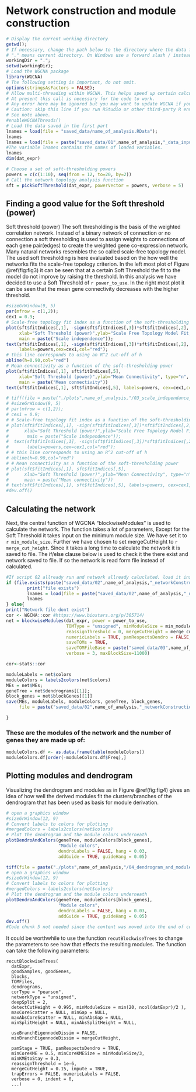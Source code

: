 # Network construction and module construction

```r
# Display the current working directory
getwd();
# If necessary, change the path below to the directory where the data files are stored. 
# "." means current directory. On Windows use a forward slash / instead of the usual \.
workingDir = ".";
setwd(workingDir); 
# Load the WGCNA package
library(WGCNA)
# The following setting is important, do not omit.
options(stringsAsFactors = FALSE);
# Allow multi-threading within WGCNA. This helps speed up certain calculations.
# At present this call is necessary for the code to work.
# Any error here may be ignored but you may want to update WGCNA if you see one.
# Caution: skip this line if you run RStudio or other third-party R environments. 
# See note above.
#enableWGCNAThreads()
# Load the data saved in the first part
lnames = load(file = "saved_data/name_of_analysis.RData");
lnames
lnames = load(file = paste("saved_data/01",name_of_analysis,"_data_input.RData", sep=""));
#The variable lnames contains the names of loaded variables.
lnames
dim(dat_expr)
```



```r
# Choose a set of soft-thresholding powers
powers = c(c(1:10), seq(from = 12, to=20, by=2))
# Call the network topology analysis function
sft = pickSoftThreshold(dat_expr, powerVector = powers, verbose = 5)
```

## Finding a good value for the Soft threshold (power)
Soft threshold (power)
The soft thresholding is the basis of the weighted correlation network. Instead of a binary network of connection or no connection a soft thresholding is used to assign weights to connections of each gene pair(edges) to create the weighted gene co-expression network. Many natural networks resembles the so called scale-free topology model. The used soft thresholding is here evaluated based on the how well the networks fits the scale-free topology criterion. In the left most plot of Figure \@ref(fig:fig3) it can be seen that at a certain Soft Threshold the fit to the model do not improve by raising the threshold.
In this analysis we have decided to use a Soft Threshold of `r power_to_use`. In the right most plot it can be seen that the mean gene connectivity decreases with the higher threshold.


```r
#sizeGrWindow(9, 5)
par(mfrow = c(1,2));
cex1 = 0.9;
# Scale-free topology fit index as a function of the soft-thresholding power
plot(sft$fitIndices[,1], -sign(sft$fitIndices[,3])*sft$fitIndices[,2],
     xlab="Soft Threshold (power)",ylab="Scale Free Topology Model Fit,signed R^2",type="n",
     main = paste("Scale independence"));
text(sft$fitIndices[,1], -sign(sft$fitIndices[,3])*sft$fitIndices[,2],
     labels=powers,cex=cex1,col="red");
# this line corresponds to using an R^2 cut-off of h
abline(h=0.90,col="red")
# Mean connectivity as a function of the soft-thresholding power
plot(sft$fitIndices[,1], sft$fitIndices[,5],
     xlab="Soft Threshold (power)",ylab="Mean Connectivity", type="n",
     main = paste("Mean connectivity"))
text(sft$fitIndices[,1], sft$fitIndices[,5], labels=powers, cex=cex1,col="red")
```

```r
# tiff(file = paste("./plots",name_of_analysis,"/03_scale_independance_mean_connectivity.tif",sep=""), height = 5, width = 10, units = 'in', res=300)#, height=1200, width=1200)#,pointsize=0.8
# #sizeGrWindow(9, 5)
# par(mfrow = c(1,2));
# cex1 = 0.9;
# # Scale-free topology fit index as a function of the soft-thresholding power
# plot(sft$fitIndices[,1], -sign(sft$fitIndices[,3])*sft$fitIndices[,2],
#      xlab="Soft Threshold (power)",ylab="Scale Free Topology Model Fit,signed R^2",type="n",
#       main = paste("Scale independence"));
#  text(sft$fitIndices[,1], -sign(sft$fitIndices[,3])*sft$fitIndices[,2],
#       labels=powers,cex=cex1,col="red");
# # this line corresponds to using an R^2 cut-off of h
# abline(h=0.90,col="red")
# # Mean connectivity as a function of the soft-thresholding power
# plot(sft$fitIndices[,1], sft$fitIndices[,5],
#      xlab="Soft Threshold (power)",ylab="Mean Connectivity", type="n",
#      main = paste("Mean connectivity"))
# text(sft$fitIndices[,1], sft$fitIndices[,5], labels=powers, cex=cex1,col="red")
#dev.off()
```


## Calculating the network

Next, the central function of WGCNA "blockwiseModules" is used to calculate the network. The function takes a lot of parameters, Except for the Soft Threshold it takes input on the minimum module size. We have set it to `r min_module_size`. Further we have chosen to set mergeCutHeight to `r merge_cut_height`. Since it takes a long time to calculate the network it is saved to file. The if/else clause below is used to check it the there exist and network saved to file. If so the network is read form file instead of calculated.

<!-- The resulting output/value of blockwiseModules is a list with the following components: -->
<!-- ``` -->
<!--   colors	 -->
<!--   a vector of color or numeric module labels for all genes. -->

<!--   unmergedColors	 -->
<!--   a vector of color or numeric module labels for all genes before module merging. -->

<!--   MEs	 -->
<!--   a data frame containing module eigengenes of the found modules (given by colors). -->

<!--   goodSamples	 -->
<!--   numeric vector giving indices of good samples, that is samples that do not have too many missing entries. -->

<!--   goodGenes	 -->
<!--   numeric vector giving indices of good genes, that is genes that do not have too many missing entries. -->

<!--   dendrograms	 -->
<!--   a list whose components conatain hierarchical clustering dendrograms of genes in each block. -->

<!--   TOMFiles	 -->
<!--   if saveTOMs==TRUE, a vector of character strings, one string per block, giving the file names of files (relative to current directory) in which blockwise topological overlaps were saved. -->

<!--   blockGenes	 -->
<!--   a list whose components give the indices of genes in each block. -->

<!--   blocks	 -->
<!--   if input blocks was given, its copy; otherwise a vector of length equal number of genes giving the block label for each gene. Note that block labels are not necessarilly sorted in the order in which the blocks were processed (since we do not require this for the input blocks). See blockOrder below. -->

<!--   blockOrder	 -->
<!--   a vector giving the order in which blocks were processed and in which blockGenes above is returned. For example, blockOrder[1] contains the label of the first-processed block. -->

<!--   MEsOK	 -->
<!--   logical indicating whether the module eigengenes were calculated without errors. -->
<!-- ``` -->

```r
#If script 02 allready run and network allready caluclated. load it instead of recalculating it.
if (file.exists(paste("saved_data/02",name_of_analysis,"_networkConstruction_auto.RData", sep=""))){
        print("file exists")
        lnames = load(file = paste("saved_data/02",name_of_analysis,"_networkConstruction_auto.RData", sep=""));
        lnames     
} else{
print("Network file dont exist")
cor <- WGCNA::cor #https://www.biostars.org/p/305714/
net = blockwiseModules(dat_expr, power = power_to_use,
                       TOMType = "unsigned", minModuleSize = min_module_size,
                       reassignThreshold = 0, mergeCutHeight = merge_cut_height,
                       numericLabels = TRUE, pamRespectsDendro = FALSE,
                       saveTOMs = TRUE,
                       saveTOMFileBase = paste("saved_data/03",name_of_analysis,"_TOM", sep=""),
                       verbose = 3, maxBlockSize=11000)

cor<-stats::cor

moduleLabels = net$colors
moduleColors = labels2colors(net$colors)
MEs = net$MEs;
geneTree = net$dendrograms[[1]];
block_genes = net$blockGenes[[1]]
save(MEs, moduleLabels, moduleColors, geneTree, block_genes,
     file = paste("saved_data/02",name_of_analysis,"_networkConstruction_auto.RData", sep=""))

}
```


### These are the modules of the network and the number of genes they are made up of:
```r
moduleColors.df <- as.data.frame(table(moduleColors))
moduleColors.df[order(-moduleColors.df$Freq),]


```


## Plotting modules and dendrogram

Visualizing the dendrogram and modules as in Figure \@ref(fig:fig4) gives an idea of how well the derived modules fit the clusters/branches of the dendrogram that has been used as basis for module derivation.


```r
# open a graphics window
#sizeGrWindow(12, 9)
# Convert labels to colors for plotting
#mergedColors = labels2colors(net$colors)
# Plot the dendrogram and the module colors underneath
plotDendroAndColors(geneTree, moduleColors[block_genes],
                    "Module colors",
                    dendroLabels = FALSE, hang = 0.03,
                    addGuide = TRUE, guideHang = 0.05)

```

```r
tiff(file = paste("./plots",name_of_analysis,"/04_dendrogram_and_module_colors.tif",sep=""), height = 5, width = 10, units = 'in', res=300)#, height=1200,
# open a graphics window
#sizeGrWindow(12, 9)
# Convert labels to colors for plotting
#mergedColors = labels2colors(net$colors)
# Plot the dendrogram and the module colors underneath
plotDendroAndColors(geneTree, moduleColors[block_genes],
                    "Module colors",
                    dendroLabels = FALSE, hang = 0.03,
                    addGuide = TRUE, guideHang = 0.05)
dev.off()
#Code chunk 5 not needed since the content was moved into the end of code chunk 3
```

It could be worthwhile to use the function `recutBlockwiseTrees` to change the parameters to see how  that effects the resulting modules. The function can take the following parameters:

```
recutBlockwiseTrees(
  datExpr,
  goodSamples, goodGenes,
  blocks,
  TOMFiles,
  dendrograms,
  corType = "pearson",
  networkType = "unsigned",
  deepSplit = 2,
  detectCutHeight = 0.995, minModuleSize = min(20, ncol(datExpr)/2 ),
  maxCoreScatter = NULL, minGap = NULL,
  maxAbsCoreScatter = NULL, minAbsGap = NULL,
  minSplitHeight = NULL, minAbsSplitHeight = NULL,

  useBranchEigennodeDissim = FALSE,
  minBranchEigennodeDissim = mergeCutHeight,

  pamStage = TRUE, pamRespectsDendro = TRUE,
  minCoreKME = 0.5, minCoreKMESize = minModuleSize/3,
  minKMEtoStay = 0.3,
  reassignThreshold = 1e-6,
  mergeCutHeight = 0.15, impute = TRUE,
  trapErrors = FALSE, numericLabels = FALSE,
  verbose = 0, indent = 0,
  ...)
 
```

